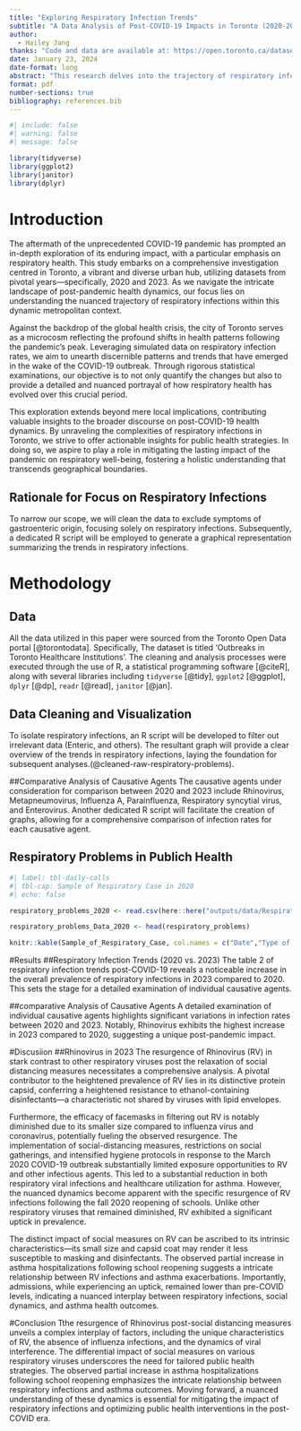 ```yaml
---
title: "Exploring Respiratory Infection Trends"
subtitle: "A Data Analysis of Post-COVID-19 Impacts in Toronto (2020-2023)"
author: 
  - Hailey Jang
thanks: "Code and data are available at: https://open.toronto.ca/dataset/outbreaks-in-toronto-healthcare-institutions/."
date: January 23, 2024
date-format: long
abstract: "This research delves into the trajectory of respiratory infections in Toronto in the aftermath of COVID-19, utilizing datasets from 2020 and 2023. Simulated data on respiratory infection rates reveal a discernible surge in respiratory ailments post-pandemic. Statistical examinations are applied to compare infection rates, providing valuable insights into the changing dynamics of respiratory health. The study contributes to a holistic understanding of the enduring repercussions of COVID-19 on respiratory well-being within the Toronto population."
format: pdf
number-sections: true
bibliography: references.bib
---
```


```r
#| include: false
#| warning: false
#| message: false

library(tidyverse)
library(ggplot2)
library(janitor)
library(dplyr)
```

# Introduction

The aftermath of the unprecedented COVID-19 pandemic has prompted an in-depth exploration of its enduring impact, with a particular emphasis on respiratory health. This study embarks on a comprehensive investigation centred in Toronto, a vibrant and diverse urban hub, utilizing datasets from pivotal years—specifically, 2020 and 2023. As we navigate the intricate landscape of post-pandemic health dynamics, our focus lies on understanding the nuanced trajectory of respiratory infections within this dynamic metropolitan context.

Against the backdrop of the global health crisis, the city of Toronto serves as a microcosm reflecting the profound shifts in health patterns following the pandemic's peak. Leveraging simulated data on respiratory infection rates, we aim to unearth discernible patterns and trends that have emerged in the wake of the COVID-19 outbreak. Through rigorous statistical examinations, our objective is to not only quantify the changes but also to provide a detailed and nuanced portrayal of how respiratory health has evolved over this crucial period.

This exploration extends beyond mere local implications, contributing valuable insights to the broader discourse on post-COVID-19 health dynamics. By unraveling the complexities of respiratory infections in Toronto, we strive to offer actionable insights for public health strategies. In doing so, we aspire to play a role in mitigating the lasting impact of the pandemic on respiratory well-being, fostering a holistic understanding that transcends geographical boundaries.

## Rationale for Focus on Respiratory Infections
To narrow our scope, we will clean the data to exclude symptoms of gastroenteric origin, focusing solely on respiratory infections. Subsequently, a dedicated R script will be employed to generate a graphical representation summarizing the trends in respiratory infections.

# Methodology 
## Data 
All the data utilized in this paper were sourced from the Toronto Open Data portal [@torontodata]. Specifically, The dataset is titled 'Outbreaks in Toronto Healthcare Institutions'. The cleaning and analysis processes were executed through the use of R, a statistical programming software [@citeR], along with several libraries including `tidyverse` [@tidy], `ggplot2` [@ggplot], `dplyr` [@dp], `readr` [@read], `janitor` [@jan].

## Data Cleaning and Visualization 
To isolate respiratory infections, an R script will be developed to filter out irrelevant data (Enteric, and others). The resultant graph will provide a clear overview of the trends in respiratory infections, laying the foundation for subsequent analyses.(@cleaned-raw-respiratory-problems).

##Comparative Analysis of Causative Agents
The causative agents under consideration for comparison between 2020 and 2023 include Rhinovirus, Metapneumovirus, Influenza A, Parainfluenza, Respiratory syncytial virus, and Enterovirus. Another dedicated R script will facilitate the creation of graphs, allowing for a comprehensive comparison of infection rates for each causative agent.


## Respiratory Problems in Publich Health

```r
#| label: tbl-daily-calls
#| tbl-cap: Sample of Respiratory Case in 2020
#| echo: false

respiratory_problems_2020 <- read.csv(here::here("outputs/data/Respiratory_Problems_Data_2020.csv"))

respiratory_problems_Data_2020 <- head(respiratory_problems)

knitr::kable(Sample_of_Respiratory_Case, col.names = c("Date","Type of Outbreak","Causative Agent"), align = c("l", "c", "c"))
```

#Results
##Respiratory Infection Trends (2020 vs. 2023)
The table 2 of respiratory infection trends post-COVID-19 reveals a noticeable increase in the overall prevalence of respiratory infections in 2023 compared to 2020. This sets the stage for a detailed examination of individual causative agents.

##comparative Analysis of Causative Agents
A detailed examination of individual causative agents highlights significant variations in infection rates between 2020 and 2023. Notably, Rhinovirus exhibits the highest increase in 2023 compared to 2020, suggesting a unique post-pandemic impact.

#Discusiion 
##Rhinovirus in 2023
The resurgence of Rhinovirus (RV) in stark contrast to other respiratory viruses post the relaxation of social distancing measures necessitates a comprehensive analysis. A pivotal contributor to the heightened prevalence of RV lies in its distinctive protein capsid, conferring a heightened resistance to ethanol-containing disinfectants—a characteristic not shared by viruses with lipid envelopes.

Furthermore, the efficacy of facemasks in filtering out RV is notably diminished due to its smaller size compared to influenza virus and coronavirus, potentially fueling the observed resurgence. The implementation of social-distancing measures, restrictions on social gatherings, and intensified hygiene protocols in response to the March 2020 COVID-19 outbreak substantially limited exposure opportunities to RV and other infectious agents. This led to a substantial reduction in both respiratory viral infections and healthcare utilization for asthma. However, the nuanced dynamics become apparent with the specific resurgence of RV infections following the fall 2020 reopening of schools. Unlike other respiratory viruses that remained diminished, RV exhibited a significant uptick in prevalence.

The distinct impact of social measures on RV can be ascribed to its intrinsic characteristics—its small size and capsid coat may render it less susceptible to masking and disinfectants. The observed partial increase in asthma hospitalizations following school reopening suggests a intricate relationship between RV infections and asthma exacerbations. Importantly, admissions, while experiencing an uptick, remained lower than pre-COVID levels, indicating a nuanced interplay between respiratory infections, social dynamics, and asthma health outcomes.

#Conclusion
Tthe resurgence of Rhinovirus post-social distancing measures unveils a complex interplay of factors, including the unique characteristics of RV, the absence of influenza infections, and the dynamics of viral interference. The differential impact of social measures on various respiratory viruses underscores the need for tailored public health strategies. The observed partial increase in asthma hospitalizations following school reopening emphasizes the intricate relationship between respiratory infections and asthma outcomes. Moving forward, a nuanced understanding of these dynamics is essential for mitigating the impact of respiratory infections and optimizing public health interventions in the post-COVID era.
